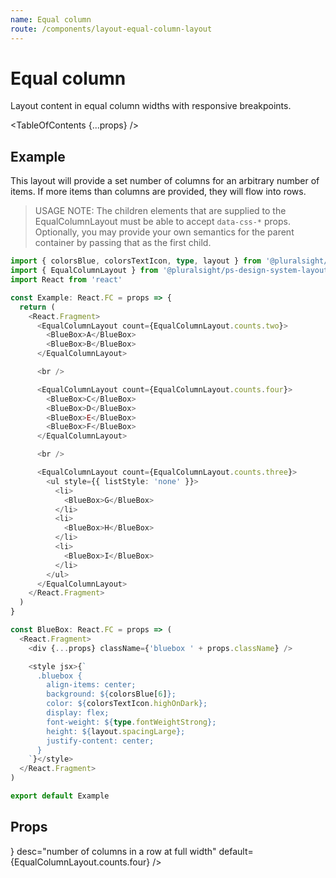 ```yaml
---
name: Equal column
route: /components/layout-equal-column-layout
---
```



# Equal column

<Intro>
  Layout content in equal column widths with responsive breakpoints.
</Intro>

<Usage
  figmaUrl="https://www.figma.com/file/YsTklBecdddy9RZ3HXddIseD/PSDS-Web-Components?node-id=13885%3A38934"
  install="npm install @pluralsight/ps-design-system-layout"
  import="import { EqualColumnLayout } from '@pluralsight/ps-design-system-layout'"
  packageName="layout"
  version={props.version}
/>

<TableOfContents {...props} />

## Example

This layout will provide a set number of columns for an arbitrary number of
items. If more items than columns are provided, they will flow into rows.

> USAGE NOTE: The children elements that are supplied to the EqualColumnLayout must be able to accept `data-css-*` props. Optionally, you may provide your own semantics for the parent container by passing that as the first child.

```typescript
import { colorsBlue, colorsTextIcon, type, layout } from '@pluralsight/ps-design-system-core'
import { EqualColumnLayout } from '@pluralsight/ps-design-system-layout'
import React from 'react'

const Example: React.FC = props => {
  return (
    <React.Fragment>
      <EqualColumnLayout count={EqualColumnLayout.counts.two}>
        <BlueBox>A</BlueBox>
        <BlueBox>B</BlueBox>
      </EqualColumnLayout>

      <br />

      <EqualColumnLayout count={EqualColumnLayout.counts.four}>
        <BlueBox>C</BlueBox>
        <BlueBox>D</BlueBox>
        <BlueBox>E</BlueBox>
        <BlueBox>F</BlueBox>
      </EqualColumnLayout>

      <br />

      <EqualColumnLayout count={EqualColumnLayout.counts.three}>
        <ul style={{ listStyle: 'none' }}>
          <li>
            <BlueBox>G</BlueBox>
          </li>
          <li>
            <BlueBox>H</BlueBox>
          </li>
          <li>
            <BlueBox>I</BlueBox>
          </li>
        </ul>
      </EqualColumnLayout>
    </React.Fragment>
  )
}

const BlueBox: React.FC = props => (
  <React.Fragment>
    <div {...props} className={'bluebox ' + props.className} />

    <style jsx>{`
      .bluebox {
        align-items: center;
        background: ${colorsBlue[6]};
        color: ${colorsTextIcon.highOnDark};
        display: flex;
        font-weight: ${type.fontWeightStrong};
        height: ${layout.spacingLarge};
        justify-content: center;
      }
    `}</style>
  </React.Fragment>
)

export default Example
```

## Props

<TypesTable>
  <TypesProp
    name="count"
    type={<TypesEnum enum={EqualColumnLayout.counts} />}
    desc="number of columns in a row at full width"
    default={EqualColumnLayout.counts.four}
  />
  <TypesProp
    name="children"
    type="single parent el | children array"
    desc="children must accept data-css-* props"
    default="div"
  />
</TypesTable>
